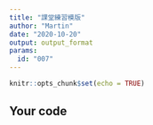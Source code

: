 ```yaml
---
title: "課堂練習模版"
author: "Martin"
date: "2020-10-20"
output: output_format
params:
  id: "007"
---
```


```r
knitr::opts_chunk$set(echo = TRUE)
```

## Your code

```r

```

